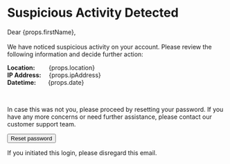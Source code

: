 # Suspicious Activity Detected 

Dear {props.firstName},<br /><br />
We have noticed suspicious activity on your account. Please review the following information and decide further action:

<Spacer />

**Location:**&emsp;&emsp;&nbsp;{props.location} <br />
**IP Address:**&emsp;&nbsp;{props.ipAddress} <br />
**Datetime:**&emsp;&emsp;{props.date} <br />

<Spacer />
<br />

In case this was not you, please proceed by resetting your password.
If you have any more concerns or need further assistance, please contact our customer support team.

<Button fullWidth href={props.resetLink}>Reset password</Button>

If you initiated this login, please disregard this email.
